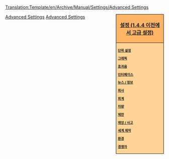 <noinclude>[[Translation:Template/en/Archive/Manual/Settings/Advanced Settings]]</noinclude><noinclude></noinclude><div style="float:right; padding-left:12px; background:#ffffff;">
<div style="width:140px; border:1px solid #000000; background:#ffb466; padding:5px; -moz-border-radius-topleft:5px; -moz-border-radius-topright:5px; font-size: 12pt;">
<center><strong><font size="3">[[en/설정|설정 (1.4.4 이전에서 고급 설정)]]</font></strong></center>
</div>
<div style="width:140px;  border:1px solid black; border-top-width: 0px; background:#ffd496; padding:5px; -moz-border-radius-bottomleft:5px; -moz-border-radius-bottomright:8px; font-size: 8pt;">
<strong>
[[ko/Archive/Unmapped/설정/단위 설정|단위 설정]]

[[ko/Archive/Unmapped/설정/그래픽|그래픽]]

[[ko/Archive/Unmapped/설정/효과음|효과음]]

[[ko/설정/인터페이스|인터페이스]]

[[ko/설정/뉴스/정보|뉴스 / 정보]]

[[ko/설정/회사|회사]]

[[ko/설정/회계|회계]]

[[ko/설정/차량|차량]]

[[ko/설정/제한|제한]]

[[ko/설정/재앙/사고|재앙 / 사고]]

[[ko/설정/세계 제작|세계 제작]]

[[ko/설정/환경|환경]]

[[ko/설정/경쟁자|경쟁자]]
</strong>
</div>
</div><noinclude>
[[Category:en/Templates|Advanced Settings]][[Category:en/Navigation|Advanced Settings]]
</noinclude>